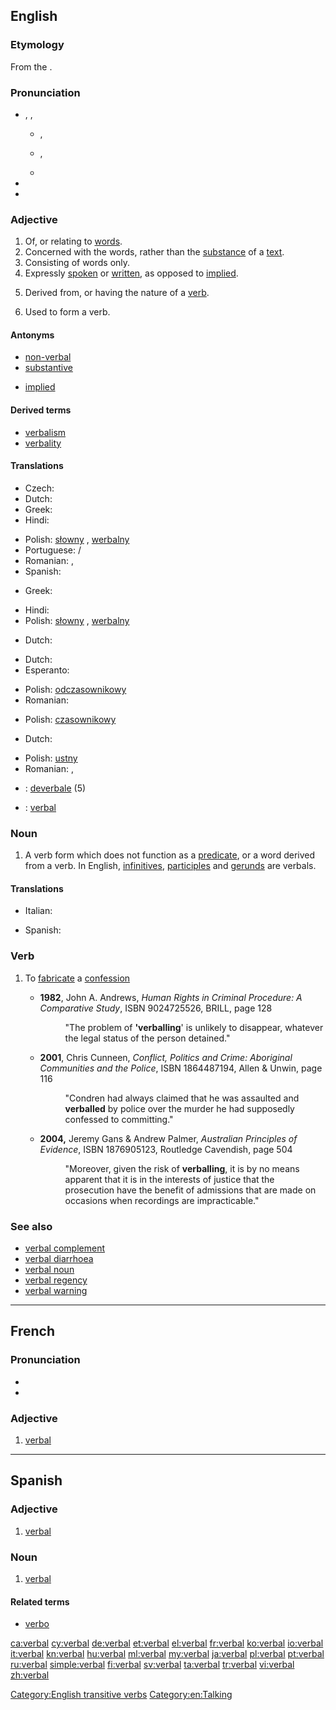 ==English==
{{wikipedia|dab=verbal}}

===Etymology===
From the {{etyl|LL.}} {{term|verbalis||'belonging to a [[word]]|lang=la}}.

===Pronunciation===
* {{enPR|vûrʹ-bəl}}, {{IPA|/ˈvɜr.bəl/}}, {{SAMPA|/"v3r.b@l/}}
** {{a|UK}} {{IPA|[ˈvɜː.bəɫ]}}, {{SAMPA|["v3:.b@5]}}
** {{a|US}} {{IPA|[ˈvɜ˞.bəɫ]}}, {{SAMPA|["v3`.b@5]}}
** {{audio|en-us-verbal.ogg|Audio (US)}}
* {{rhymes|ɜː(r)bəl}}
* {{hyphenation|ver|bal}}

===Adjective===
{{en-adj|-}}

# Of, or relating to [[word]]s.
# Concerned with the words, rather than the [[substance]] of a [[text]].
# Consisting of words only.
# Expressly [[spoken]] or [[written]], as opposed to [[implied]].
# {{grammar}} Derived from, or having the nature of a [[verb]].
# {{grammar}} Used to form a verb.

====Antonyms====
* [[non-verbal]]
* [[substantive]]
* {{sense|expressly stated}} [[implied]]

====Derived terms====
* [[verbalism]]
* [[verbality]]

====Translations====
{{trans-top|of, or relating to words}}
* Czech: {{t-|cs|slovní|m}}
* Dutch: {{t+|nl|verbaal}}
* Greek: {{t|el|λεκτικός|tr=lektikós}}
* Hindi: {{t-|hi|शाब्दिक|tr=śābdik|xs=Hindi}}
{{trans-mid}}
* Polish: [[słowny]] {{m}}, [[werbalny]] {{m}}
* Portuguese: {{t+|pt|verbal|m}}/{{f}}
* Romanian: {{t-|ro|verbal|m}}, {{t-|ro|oral|m}}
* Spanish: {{t-|es|verbal}}
{{trans-bottom}}

{{trans-top|concerned with the words}}
* Greek: {{t|el|λεκτικός|tr=lektikós}}
{{trans-mid}}
* Hindi: {{t-|hi|शाब्दिक|tr=śābdik|xs=Hindi}}
* Polish: [[słowny]] {{m}}, [[werbalny]] {{m}}
{{trans-bottom}}

{{trans-top|consisting of words only}}
{{trans-mid}}
{{trans-bottom}}

{{trans-top|expressly spoken or written, as opposed to implied}}
* Dutch: {{t-|nl|letterlijk}}
{{trans-mid}}
{{trans-bottom}}

{{trans-top|derived from, or having the nature of a verb}}
* Dutch: {{t|nl|werkwoordelijk}}
* Esperanto: {{t|eo|verba}}
{{trans-mid}}
* Polish: [[odczasownikowy]] {{m}}
* Romanian: {{t|ro|verbal|m}}
{{trans-bottom}}

{{trans-top|used to form a verb}}
* Polish: [[czasownikowy]] {{m}}
{{trans-mid}}
{{trans-bottom}}

{{trans-top|spoken and not written; oral}}
* Dutch: {{t+|nl|mondeling}}
{{trans-mid}}
* Polish: [[ustny]] {{m}}
* Romanian: {{t|ro|verbal|m}}, {{t|ro|oral|m|n}}
{{trans-bottom}}

{{checktrans-top}}
* {{ttbc|it}}: [[deverbale]] (5)
* {{ttbc|nov}}: [[verbal]]
{{trans-bottom}}

===Noun===
{{en-noun}}

# {{grammar}} A verb form which does not function as a [[predicate]], or a word derived from a verb. In English, [[infinitive]]s, [[participle]]s and [[gerund]]s are verbals.

====Translations====
{{trans-top|grammar}}
* Italian: {{t+|it|deverbale|m}}
{{trans-mid}}
* Spanish: {{t-|es|verbal|m}}
{{trans-bottom}}

===Verb===
{{en-verb|verbals|verballing|verballed}}

# {{transitive|British|Australia}} To [[fabricate]] a [[confession]]
#* '''1982''', John A. Andrews, ''Human Rights in Criminal Procedure: A Comparative Study'', ISBN 9024725526, BRILL, page 128
#*: "The problem of ''''verballing'''' is unlikely to disappear, whatever the legal status of the person detained."
#* '''2001''', Chris Cunneen, ''Conflict, Politics and Crime: Aboriginal Communities and the Police'', ISBN 1864487194, Allen & Unwin, page 116
#*: "Condren had always claimed that he was assaulted and '''verballed''' by police over the murder he had supposedly confessed to committing."
#* '''2004,''' Jeremy Gans & Andrew Palmer, ''Australian Principles of Evidence'', ISBN 1876905123, Routledge Cavendish, page 504
#*: "Moreover, given the risk of '''verballing''', it is by no means apparent that it is in the interests of justice that the prosecution have the benefit of admissions that are made on occasions when recordings are impracticable."

===See also===
* [[verbal complement]]
* [[verbal diarrhoea]]
* [[verbal noun]]
* [[verbal regency]]
* [[verbal warning]]

[[Category:English transitive verbs]]
[[Category:en:Talking]]

----

==French==

===Pronunciation===
* {{IPA|/vɛʁ.bal/|lang=fr}}
* {{homophones|verbale|verbales|lang=fr}}

===Adjective===
{{fr-adj-al|verb}}

# [[#English|verbal]]

----

==Spanish==

===Adjective===
{{es-adj|pl=verbales}}

# [[#English|verbal]]

===Noun===
{{es-noun|mf|pl=verbales}}

# {{grammar|lang=es}} [[#English|verbal]]

====Related terms====
* [[verbo]]

[[ca:verbal]]
[[cy:verbal]]
[[de:verbal]]
[[et:verbal]]
[[el:verbal]]
[[fr:verbal]]
[[ko:verbal]]
[[io:verbal]]
[[it:verbal]]
[[kn:verbal]]
[[hu:verbal]]
[[ml:verbal]]
[[my:verbal]]
[[ja:verbal]]
[[pl:verbal]]
[[pt:verbal]]
[[ru:verbal]]
[[simple:verbal]]
[[fi:verbal]]
[[sv:verbal]]
[[ta:verbal]]
[[tr:verbal]]
[[vi:verbal]]
[[zh:verbal]]
